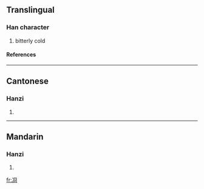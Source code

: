 ==Translingual==
===Han character===
{{Han char|rn=15|rad=冫|as=07|sn=9|four=|canj=戈一月金口 (IMBCR)}}
# bitterly cold
====References====
{{Han ref|kx=0132.290|hdz=10297.220|uh=34CF|ud=13519}}

----
==Cantonese==
===Hanzi===
{{yue-hanzi|jyut=|y=gwing2}}
# {{defn|Cantonese}}

----
==Mandarin==
===Hanzi===
{{cmn-hanzi|pin=[[jiǒng]] (jiong3)|wg=chiung<sup>3</sup>}}
# {{defn|Mandarin}}

[[fr:㓏]]